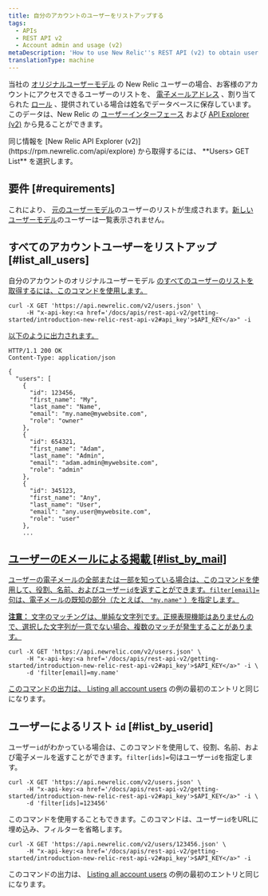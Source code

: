 ```yaml
---
title: 自分のアカウントのユーザーをリストアップする
tags:
  - APIs
  - REST API v2
  - Account admin and usage (v2)
metaDescription: 'How to use New Relic''s REST API (v2) to obtain user names, emails, roles, and IDs for your New Relic account.'
translationType: machine
---
```


当社の [オリジナルユーザーモデル](/docs/accounts/original-accounts-billing/original-product-based-pricing/overview-user-models) の New Relic ユーザーの場合、お客様のアカウントにアクセスできるユーザーのリストを、 [電子メールアドレス](/docs/accounts-partnerships/accounts/account-setup/adding-updating-users) 、割り当てられた [ロール](/docs/accounts-partnerships/accounts/account-setup/users-roles) 、提供されている場合は姓名でデータベースに保存しています。このデータは、New Relic の [ユーザーインターフェース](/docs/accounts-partnerships/accounts/account-setup/adding-updating-users) および [API Explorer (v2)](/docs/apm/apis/api-explorer-v2/parts-api-explorer) から見ることができます。

<Callout variant="tip">
  同じ情報を [New Relic API Explorer (v2)](https://rpm.newrelic.com/api/explore) から取得するには、 **Users> GET List** を選択します。
</Callout>

## 要件 [#requirements]

これにより、 [元のユーザーモデル](/docs/accounts/original-accounts-billing/original-product-based-pricing/overview-user-models)のユーザーのリストが生成されます。[新しいユーザーモデル](/docs/accounts/original-accounts-billing/original-product-based-pricing/overview-user-models)のユーザーは一覧表示されません。

## すべてのアカウントユーザーをリストアップ [#list_all_users]

自分のアカウントのオリジナルユーザーモデル [のすべてのユーザーのリストを取得するには、このコマンドを使用します。](/docs/accounts/original-accounts-billing/original-product-based-pricing/overview-user-models)

```
curl -X GET 'https://api.newrelic.com/v2/users.json' \
     -H "x-api-key:<a href='/docs/apis/rest-api-v2/getting-started/introduction-new-relic-rest-api-v2#api_key'>$API_KEY</a>" -i
```

[以下のように出力されます。](/docs/accounts/original-accounts-billing/original-product-based-pricing/overview-user-models)

```
HTTP/1.1 200 OK
Content-Type: application/json

{
  "users": [
    {
      "id": 123456,
      "first_name": "My",
      "last_name": "Name",
      "email": "my.name@mywebsite.com",
      "role": "owner"
    },
    {
      "id": 654321,
      "first_name": "Adam",
      "last_name": "Admin",
      "email": "adam.admin@mywebsite.com",
      "role": "admin"
    },
    {
      "id": 345123,
      "first_name": "Any",
      "last_name": "User",
      "email": "any.user@mywebsite.com",
      "role": "user"
    },
    ...
```

## [ユーザーのEメールによる掲載 [#list_by_mail]](/docs/accounts/original-accounts-billing/original-product-based-pricing/overview-user-models)

[ユーザーの電子メールの全部または一部を知っている場合は、このコマンドを使用して、役割、名前、およびユーザー`id`を返すことができます。`filter[email]=`句は、電子メールの既知の部分（たとえば、 `"my.name"` ）を指定します。](/docs/accounts/original-accounts-billing/original-product-based-pricing/overview-user-models)

[**注意：** 文字のマッチングは、単純な文字列です。正規表現機能はありませんので、選択した文字列が一意でない場合、複数のマッチが発生することがあります。](/docs/accounts/original-accounts-billing/original-product-based-pricing/overview-user-models)

```
curl -X GET 'https://api.newrelic.com/v2/users.json' \
     -H "x-api-key:<a href='/docs/apis/rest-api-v2/getting-started/introduction-new-relic-rest-api-v2#api_key'>$API_KEY</a>" -i \
     -d 'filter[email]=my.name'
```

[このコマンドの出力は、 ](/docs/accounts/original-accounts-billing/original-product-based-pricing/overview-user-models)[Listing all account users](#list_all_users) の例の最初のエントリと同じになります。

## ユーザーによるリスト `id` [#list_by_userid]

ユーザー`id`がわかっている場合は、このコマンドを使用して、役割、名前、および電子メールを返すことができます。`filter[ids]=`句はユーザー`id`を指定します。

```
curl -X GET 'https://api.newrelic.com/v2/users.json' \
     -H "x-api-key:<a href='/docs/apis/rest-api-v2/getting-started/introduction-new-relic-rest-api-v2#api_key'>$API_KEY</a>" -i \
     -d 'filter[ids]=123456'
```

このコマンドを使用することもできます。このコマンドは、ユーザー`id`をURLに埋め込み、フィルターを省略します。

```
curl -X GET 'https://api.newrelic.com/v2/users/123456.json' \
     -H "x-api-key:<a href='/docs/apis/rest-api-v2/getting-started/introduction-new-relic-rest-api-v2#api_key'>$API_KEY</a>" -i
```

このコマンドの出力は、 [Listing all account users](#list_all_users) の例の最初のエントリと同じになります。